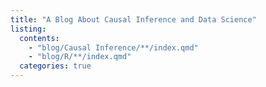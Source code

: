 ```yaml
---
title: "A Blog About Causal Inference and Data Science"
listing:
  contents:
    - "blog/Causal Inference/**/index.qmd"
    - "blog/R/**/index.qmd"
  categories: true
---
```

